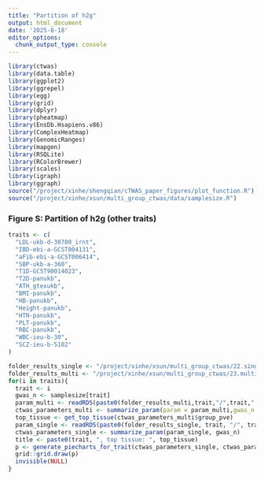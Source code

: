 ```yaml
---
title: "Partition of h2g"
output: html_document
date: '2025-8-18'
editor_options: 
  chunk_output_type: console
---
```



```r
library(ctwas)
library(data.table)
library(ggplot2)
library(ggrepel)
library(egg)
library(grid)
library(dplyr)
library(pheatmap)
library(EnsDb.Hsapiens.v86)
library(ComplexHeatmap)
library(GenomicRanges)
library(mapgen)
library(RSQLite)
library(RColorBrewer)
library(scales)
library(igraph)
library(ggraph)
source("/project/xinhe/shengqian/cTWAS_paper_figures/plot_function.R")
source("/project/xinhe/xsun/multi_group_ctwas/data/samplesize.R")
```

### Figure S: Partition of h2g (other traits)
```r
traits <- c(
  "LDL-ukb-d-30780_irnt", 
  "IBD-ebi-a-GCST004131", 
  "aFib-ebi-a-GCST006414",
  "SBP-ukb-a-360", 
  "T1D-GCST90014023",
  "T2D-panukb",
  "ATH_gtexukb",
  "BMI-panukb",
  "HB-panukb",
  "Height-panukb",
  "HTN-panukb",
  "PLT-panukb", 
  "RBC-panukb",
  "WBC-ieu-b-30",
  "SCZ-ieu-b-5102"
)

folder_results_single <- "/project/xinhe/xsun/multi_group_ctwas/22.singlegroup_0515/ctwas_output/expression/"
folder_results_multi <- "/project/xinhe/xsun/multi_group_ctwas/23.multi_group_0515/snakemake_outputs/"
for(i in traits){
  trait <- i
  gwas_n <- samplesize[trait]
  param_multi <- readRDS(paste0(folder_results_multi,trait,"/",trait,".3qtls.thin1.shared_all.param.RDS"))
  ctwas_parameters_multi <- summarize_param(param = param_multi,gwas_n = gwas_n)
  top_tissue <- get_top_tissue(ctwas_parameters_multi$group_pve)
  param_single <- readRDS(paste0(folder_results_single, trait, "/", trait, "_", top_tissue, ".thin1.shared_all.param.RDS"))
  ctwas_parameters_single <- summarize_param(param_single, gwas_n)
  title <- paste0(trait, ", top tissue: ", top_tissue)
  p <- generate_piecharts_for_trait(ctwas_parameters_single, ctwas_parameters_multi, title_top = title)
  grid::grid.draw(p)
  invisible(NULL)
}
```
